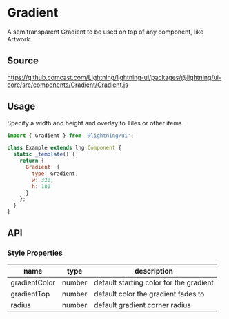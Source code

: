 
# Gradient

A semitransparent Gradient to be used on top of any component, like Artwork.

## Source

https://github.comcast.com/Lightning/lightning-ui/packages/@lightning/ui-core/src/components/Gradient/Gradient.js

## Usage

Specify a width and height and overlay to Tiles or other items.

```js
import { Gradient } from '@lightning/ui';

class Example extends lng.Component {
  static _template() {
    return {
      Gradient: {
        type: Gradient,
        w: 320,
        h: 180
      }
    };
  }
}
```

<Canvas>
  <Story id="foundations-gradient--gradient" />
</Canvas>

## API

### Style Properties

| name          | type   | description                             |
| ------------- | ------ | --------------------------------------- |
| gradientColor | number | default starting color for the gradient |
| gradientTop   | number | default color the gradient fades to     |
| radius        | number | default gradient corner radius          |
